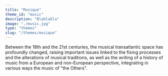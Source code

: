 ```yaml
---
title: "Musique"
theme_id: "music"
description: "Blablabla"
image: "./music.jpg"
type: "themes"
slug: "/themes/musique"
---
```


Between the 18th and the 21st centuries, the musical transatlantic space has profoundly changed, raising important issues linked to the fixing processes and the alterations of musical traditions, as well as the writing of a history of music from a European and non-European perspective, integrating in various ways the music of "the Others".

